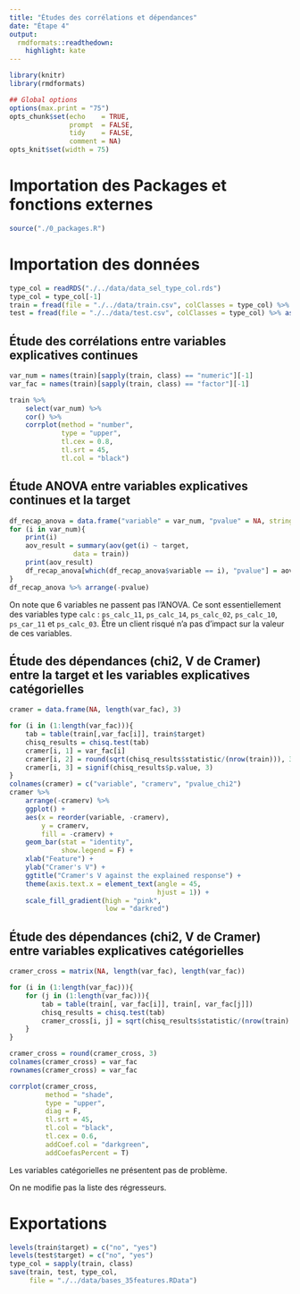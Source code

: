 ```yaml
---
title: "Études des corrélations et dépendances"
date: "Étape 4"
output:
  rmdformats::readthedown:
    highlight: kate
---
```


```r
library(knitr)
library(rmdformats)

## Global options
options(max.print = "75")
opts_chunk$set(echo    = TRUE,
               prompt  = FALSE,
               tidy    = FALSE,
               comment = NA)
opts_knit$set(width = 75)
```

# Importation des Packages et fonctions externes

```r
source("./0_packages.R")
```

# Importation des données

```r
type_col = readRDS("./../data/data_sel_type_col.rds")
type_col = type_col[-1]
train = fread(file = "./../data/train.csv", colClasses = type_col) %>% as.data.frame()
test = fread(file = "./../data/test.csv", colClasses = type_col) %>% as.data.frame()
```

## Étude des corrélations entre variables explicatives continues

```r
var_num = names(train)[sapply(train, class) == "numeric"][-1]
var_fac = names(train)[sapply(train, class) == "factor"][-1]

train %>% 
    select(var_num) %>% 
    cor() %>% 
    corrplot(method = "number",
             type = "upper",
             tl.cex = 0.8,
             tl.srt = 45,
             tl.col = "black")
```

## Étude ANOVA entre variables explicatives continues et la target

```r
df_recap_anova = data.frame("variable" = var_num, "pvalue" = NA, stringsAsFactors = F)
for (i in var_num){
    print(i)
    aov_result = summary(aov(get(i) ~ target,
                data = train))
    print(aov_result)
    df_recap_anova[which(df_recap_anova$variable == i), "pvalue"] = aov_result[[1]][["Pr(>F)"]][1]
}
df_recap_anova %>% arrange(-pvalue)
```

On note que 6 variables ne passent pas l'ANOVA. Ce sont essentiellement des variables type `calc` : `ps_calc_11`, `ps_calc_14`, `ps_calc_02`, `ps_calc_10`, `ps_car_11` et `ps_calc_03`. Être un client risqué n'a pas d'impact sur la valeur de ces variables.






## Étude des dépendances (chi2, V de Cramer) entre la target et les variables explicatives catégorielles

```r
cramer = data.frame(NA, length(var_fac), 3)

for (i in (1:length(var_fac))){
    tab = table(train[,var_fac[i]], train$target)
    chisq_results = chisq.test(tab)
    cramer[i, 1] = var_fac[i]
    cramer[i, 2] = round(sqrt(chisq_results$statistic/(nrow(train))), 3)
    cramer[i, 3] = signif(chisq_results$p.value, 3)
}
colnames(cramer) = c("variable", "cramerv", "pvalue_chi2")
cramer %>% 
    arrange(-cramerv) %>% 
    ggplot() +
    aes(x = reorder(variable, -cramerv),
        y = cramerv,
        fill = -cramerv) +
    geom_bar(stat = "identity",
             show.legend = F) +
    xlab("Feature") +
    ylab("Cramer's V") +
    ggtitle("Cramer's V against the explained response") +
    theme(axis.text.x = element_text(angle = 45,
                                     hjust = 1)) +
    scale_fill_gradient(high = "pink",
                        low = "darkred")
```

## Étude des dépendances (chi2, V de Cramer) entre variables explicatives catégorielles

```r
cramer_cross = matrix(NA, length(var_fac), length(var_fac))

for (i in (1:length(var_fac))){
    for (j in (1:length(var_fac))){
        tab = table(train[, var_fac[i]], train[, var_fac[j]])
        chisq_results = chisq.test(tab)
        cramer_cross[i, j] = sqrt(chisq_results$statistic/(nrow(train) * (min(dim(tab)) -1)))
    }
}

cramer_cross = round(cramer_cross, 3)
colnames(cramer_cross) = var_fac
rownames(cramer_cross) = var_fac

corrplot(cramer_cross,
         method = "shade",
         type = "upper",
         diag = F,
         tl.srt = 45, 
         tl.col = "black",
         tl.cex = 0.6, 
         addCoef.col = "darkgreen", 
         addCoefasPercent = T)
```

Les variables catégorielles ne présentent pas de problème.

On ne modifie pas la liste des régresseurs.

# Exportations

```r
levels(train$target) = c("no", "yes")
levels(test$target) = c("no", "yes")
type_col = sapply(train, class)
save(train, test, type_col,
     file = "./../data/bases_35features.RData")
```

